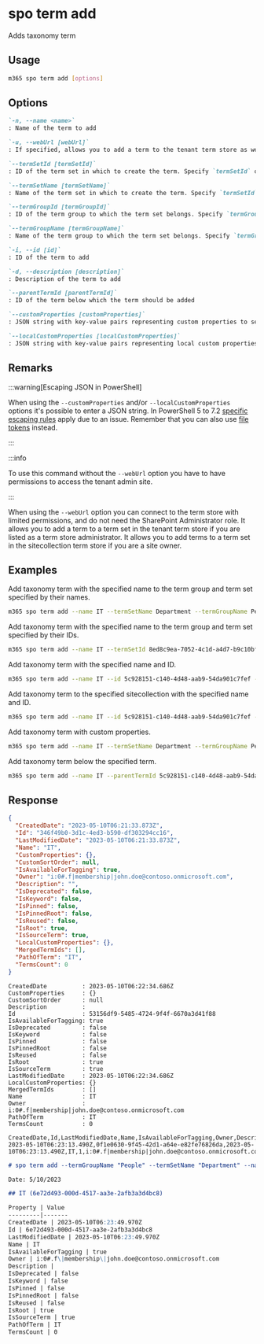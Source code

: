 
# spo term add

Adds taxonomy term

## Usage

```sh
m365 spo term add [options]
```

## Options

```md definition-list
`-n, --name <name>`
: Name of the term to add

`-u, --webUrl [webUrl]`
: If specified, allows you to add a term to the tenant term store as well as the sitecollection specific term store. Defaults to the tenant admin site.

`--termSetId [termSetId]`
: ID of the term set in which to create the term. Specify `termSetId` or `termSetName` but not both

`--termSetName [termSetName]`
: Name of the term set in which to create the term. Specify `termSetId` or `termSetName` but not both

`--termGroupId [termGroupId]`
: ID of the term group to which the term set belongs. Specify `termGroupId` or `termGroupName` but not both

`--termGroupName [termGroupName]`
: Name of the term group to which the term set belongs. Specify `termGroupId` or `termGroupName` but not both

`-i, --id [id]`
: ID of the term to add

`-d, --description [description]`
: Description of the term to add

`--parentTermId [parentTermId]`
: ID of the term below which the term should be added

`--customProperties [customProperties]`
: JSON string with key-value pairs representing custom properties to set on the term

`--localCustomProperties [localCustomProperties]`
: JSON string with key-value pairs representing local custom properties to set on the term
```

<Global />

## Remarks

:::warning[Escaping JSON in PowerShell]

When using the `--customProperties` and/or `--localCustomProperties` options it's possible to enter a JSON string. In PowerShell 5 to 7.2 [specific escaping rules](./../../../user-guide/using-cli.mdx#escaping-double-quotes-in-powershell) apply due to an issue. Remember that you can also use [file tokens](./../../../user-guide/using-cli.mdx#passing-complex-content-into-cli-options) instead.

:::
 
:::info

To use this command without the `--webUrl` option you have to have permissions to access the tenant admin site.

:::

When using the `--webUrl` option you can connect to the term store with limited permissions, and do not need the SharePoint Administrator role. It allows you to add a term to a term set in the tenant term store if you are listed as a term store administrator. It allows you to add terms to a term set in the sitecollection term store if you are a site owner.

## Examples

Add taxonomy term with the specified name to the term group and term set specified by their names.

```sh
m365 spo term add --name IT --termSetName Department --termGroupName People
```

Add taxonomy term with the specified name to the term group and term set specified by their IDs.

```sh
m365 spo term add --name IT --termSetId 8ed8c9ea-7052-4c1d-a4d7-b9c10bffea6f --termGroupId 5c928151-c140-4d48-aab9-54da901c7fef
```

Add taxonomy term with the specified name and ID.

```sh
m365 spo term add --name IT --id 5c928151-c140-4d48-aab9-54da901c7fef --termSetName Department --termGroupName People
```

Add taxonomy term to the specified sitecollection with the specified name and ID.

```sh
m365 spo term add --name IT --id 5c928151-c140-4d48-aab9-54da901c7fef --termSetName Department --termGroupName People --webUrl https://contoso.sharepoint.com/sites/project-x
```

Add taxonomy term with custom properties.

```sh
m365 spo term add --name IT --termSetName Department --termGroupName People --customProperties '{"Property": "Value"}'
```

Add taxonomy term below the specified term.

```sh
m365 spo term add --name IT --parentTermId 5c928151-c140-4d48-aab9-54da901c7fef --termGroupName People
```

## Response

<Tabs>
  <TabItem value="JSON">

  ```json
  {
    "CreatedDate": "2023-05-10T06:21:33.873Z",
    "Id": "346f49b0-3d1c-4ed3-b590-df303294cc16",
    "LastModifiedDate": "2023-05-10T06:21:33.873Z",
    "Name": "IT",
    "CustomProperties": {},
    "CustomSortOrder": null,
    "IsAvailableForTagging": true,
    "Owner": "i:0#.f|membership|john.doe@contoso.onmicrosoft.com",
    "Description": "",
    "IsDeprecated": false,
    "IsKeyword": false,
    "IsPinned": false,
    "IsPinnedRoot": false,
    "IsReused": false,
    "IsRoot": true,
    "IsSourceTerm": true,
    "LocalCustomProperties": {},
    "MergedTermIds": [],
    "PathOfTerm": "IT",
    "TermsCount": 0
  }
  ```

  </TabItem>
  <TabItem value="Text">

  ```text
  CreatedDate          : 2023-05-10T06:22:34.686Z
  CustomProperties     : {}
  CustomSortOrder      : null
  Description          :
  Id                   : 53156df9-5485-4724-9f4f-6670a3d41f88
  IsAvailableForTagging: true
  IsDeprecated         : false
  IsKeyword            : false
  IsPinned             : false
  IsPinnedRoot         : false
  IsReused             : false
  IsRoot               : true
  IsSourceTerm         : true
  LastModifiedDate     : 2023-05-10T06:22:34.686Z
  LocalCustomProperties: {}
  MergedTermIds        : []
  Name                 : IT
  Owner                : i:0#.f|membership|john.doe@contoso.onmicrosoft.com
  PathOfTerm           : IT
  TermsCount           : 0
  ```

  </TabItem>
  <TabItem value="CSV">

  ```csv
  CreatedDate,Id,LastModifiedDate,Name,IsAvailableForTagging,Owner,Description,IsDeprecated,IsKeyword,IsPinned,IsPinnedRoot,IsReused,IsRoot,IsSourceTerm,PathOfTerm,TermsCount
  2023-05-10T06:23:13.490Z,0f1e0630-9f45-42d1-a64e-e82fe76826da,2023-05-10T06:23:13.490Z,IT,1,i:0#.f|membership|john.doe@contoso.onmicrosoft.com,,,,,,,1,1,IT,0
  ```

  </TabItem>
  <TabItem value="Markdown">

  ```md
  # spo term add --termGroupName "People" --termSetName "Department" --name "IT"

  Date: 5/10/2023

  ## IT (6e72d493-000d-4517-aa3e-2afb3a3d4bc8)

  Property | Value
  ---------|-------
  CreatedDate | 2023-05-10T06:23:49.970Z
  Id | 6e72d493-000d-4517-aa3e-2afb3a3d4bc8
  LastModifiedDate | 2023-05-10T06:23:49.970Z
  Name | IT
  IsAvailableForTagging | true
  Owner | i:0#.f\|membership\|john.doe@contoso.onmicrosoft.com
  Description |
  IsDeprecated | false
  IsKeyword | false
  IsPinned | false
  IsPinnedRoot | false
  IsReused | false
  IsRoot | true
  IsSourceTerm | true
  PathOfTerm | IT
  TermsCount | 0
  ```

  </TabItem>
</Tabs>

